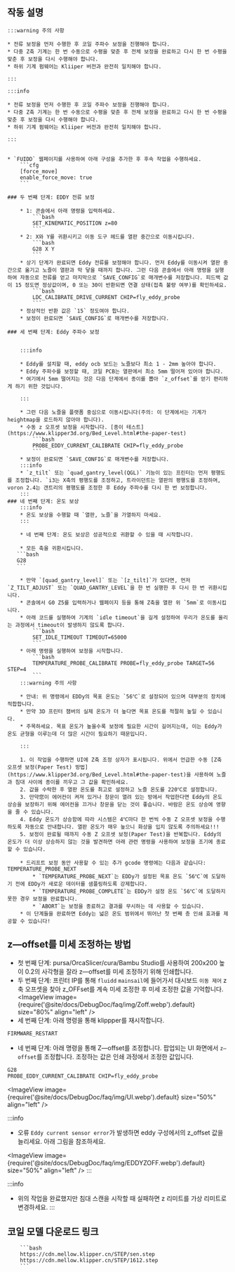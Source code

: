 ## 작동 설명

    :::warning 주의 사항

    * 전류 보정을 먼저 수행한 후 코일 주파수 보정을 진행해야 합니다.
    * 다중 Z축 기계는 한 번 수동으로 수평을 맞춘 후 전체 보정을 완료하고 다시 한 번 수평을 맞춘 후 보정을 다시 수행해야 합니다.
    * 하위 기계 펌웨어는 Kliiper 버전과 완전히 일치해야 합니다.

    :::

    :::info

    * 전류 보정을 먼저 수행한 후 코일 주파수 보정을 진행해야 합니다.
    * 다중 Z축 기계는 한 번 수동으로 수평을 맞춘 후 전체 보정을 완료하고 다시 한 번 수평을 맞춘 후 보정을 다시 수행해야 합니다.
    * 하위 기계 펌웨어는 Kliiper 버전과 완전히 일치해야 합니다.

    :::


    * `FUIDD` 웹페이지를 사용하여 아래 구성을 추가한 후 후속 작업을 수행하세요.
        ```cfg
        [force_move]
        enable_force_move: true
        ```

    ### 두 번째 단계: EDDY 전류 보정

        * 1: 콘솔에서 아래 명령을 입력하세요.
            ```bash
            SET_KINEMATIC_POSITION z=80
            ```
        * 2: X와 Y를 귀환시키고 이동 도구 헤드를 열판 중간으로 이동시킵니다.
            ```bash
            G28 X Y
            ```
        * 상기 단계가 완료되면 Eddy 전류를 보정해야 합니다. 먼저 Eddy를 이동시켜 열판 중간으로 옮기고 노즐이 열판과 막 닿을 때까지 합니다. 그런 다음 콘솔에서 아래 명령을 실행하여 자동으로 전류를 얻고 마지막으로 `SAVE_CONFIG`로 매개변수를 저장합니다. 피드백 값이 15 정도면 정상값이며, 0 또는 30이 반환되면 연결 상태(접촉 불량 여부)를 확인하세요.
            ```bash
            LDC_CALIBRATE_DRIVE_CURRENT CHIP=fly_eddy_probe
            ```
        * 정상적인 반환 값은 `15` 정도여야 합니다.
        * 보정이 완료되면 `SAVE_CONFIG`로 매개변수를 저장합니다.

    ### 세 번째 단계: Eddy 주파수 보정


        :::info

        * Eddy를 설치할 때, eddy ocb 보드는 노즐보다 최소 1 - 2mm 높아야 합니다.
        * Eddy 주파수를 보정할 때, 코일 PCB는 열판에서 최소 5mm 떨어져 있어야 합니다.
        * 여기에서 5mm 떨어지는 것은 다음 단계에서 종이를 뽑아 `z_offset`를 얻기 편리하게 하기 위한 것입니다.

        :::

        * 그런 다음 노즐을 플랫폼 중심으로 이동시킵니다(주의: 이 단계에서는 기계가 heightmap을 로드하지 않아야 합니다).
        * 수동 z 오프셋 보정을 시작합니다. [종이 테스트](https://www.klipper3d.org/Bed_Level.html#the-paper-test)
            ```bash
            PROBE_EDDY_CURRENT_CALIBRATE CHIP=fly_eddy_probe
            ```
        * 보정이 완료되면 `SAVE_CONFIG`로 매개변수를 저장합니다.
        :::info
        * `z_tilt` 또는 `quad_gantry_level(QGL)` 기능이 있는 프린터는 먼저 평행도를 조정합니다. `i3는 X축의 평행도를 조정하고, 트라이던트는 열판의 평행도를 조정하며, voron 2.4는 갠트리의 평행도를 조정한 후 Eddy 주파수를 다시 한 번 보정합니다.
        :::
    ### 네 번째 단계: 온도 보상
        :::info
        * 온도 보상을 수행할 때 `열판, 노즐`을 가열하지 마세요.
        :::

        * 네 번째 단계: 온도 보상은 성공적으로 귀환할 수 있을 때 시작합니다.

        * 모든 축을 귀환시킵니다.
       ```bash
       G28
       ```

        * 만약 `[quad_gantry_level]` 또는 `[z_tilt]`가 있다면, 먼저 `Z_TILT_ADJUST` 또는 `QUAD_GANTRY_LEVEL`을 한 번 실행한 후 다시 한 번 귀환시킵니다.
        * 콘솔에서 G0 Z5를 입력하거나 웹페이지 등을 통해 Z축을 열판 위 `5mm`로 이동시킵니다.
        * 아래 코드를 실행하여 기계의 `idle timeout`을 길게 설정하여 우리가 온도를 올리는 과정에서 timeout이 발생하지 않도록 합니다.
            ```bash
            SET_IDLE_TIMEOUT TIMEOUT=65000
            ```
        * 아래 명령을 실행하여 보정을 시작합니다.
            ```bash
            TEMPERATURE_PROBE_CALIBRATE PROBE=fly_eddy_probe TARGET=56 STEP=4
            ```
        :::warning 주의 사항

        * 안내: 위 명령에서 EDDy의 목표 온도는 `56℃`로 설정되어 있으며 대부분의 장치에 적합합니다.
        * 만약 3D 프린터 챔버의 실제 온도가 더 높다면 목표 온도를 적절히 높일 수 있습니다.
        * 주목하세요. 목표 온도가 높을수록 보정에 필요한 시간이 길어지는데, 이는 Eddy가 온도 균형을 이루는데 더 많은 시간이 필요하기 때문입니다.

        :::

        1. 이 작업을 수행하면 UI에 Z축 조정 상자가 표시됩니다. 위에서 언급한 수동 [Z축 오프셋 보정(Paper Test) 방법](https://www.klipper3d.org/Bed_Level.html#the-paper-test)을 사용하여 노즐과 침대 사이에 종이를 끼우고 그 값을 확인하세요.
        2. 값을 수락한 후 열판 온도를 최고로 설정하고 노즐 온도를 220℃로 설정합니다.
        3. 만약您이 에어컨이 켜져 있거나 창문이 열려 있는 방에서 작업한다면 Eddy의 온도 상승을 보장하기 위해 에어컨을 끄거나 창문을 닫는 것이 좋습니다. 바람은 온도 상승에 영향을 줄 수 있습니다.
        4. Eddy 온도가 상승함에 따라 시스템은 4℃마다 한 번씩 수동 Z 오프셋 보정을 수행하도록 자동으로 안내합니다. 열판 온도가 매우 높으니 화상을 입지 않도록 주의하세요!!!
        5. 보정이 완료될 때까지 수동 Z 오프셋 보정(Paper Test)을 반복합니다. Eddy의 온도가 더 이상 상승하지 않는 것을 발견하면 아래 관련 명령을 사용하여 보정을 조기에 종료할 수 있습니다.

        * 드리프트 보정 동안 사용할 수 있는 추가 gcode 명령에는 다음과 같습니다: TEMPERATURE_PROBE_NEXT
            * `TEMPERATURE_PROBE_NEXT`는 EDDy가 설정된 목표 온도 `56℃`에 도달하기 전에 EDDy가 새로운 데이터를 샘플링하도록 강제합니다.
            * `TEMPERATURE_PROBE_COMPLETE`는 EDDy가 설정 온도 `56℃`에 도달하지 못한 경우 보정을 완료합니다.
            * `ABORT`는 보정을 종료하고 결과를 무시하는 데 사용할 수 있습니다.
        * 이 단계들을 완료하면 Eddy는 넓은 온도 범위에서 뛰어난 첫 번째 층 인쇄 효과를 제공할 수 있습니다!


## z—offset를 미세 조정하는 방법
* 첫 번째 단계: pursa/OrcaSlicer/cura/Bambu Studio를 사용하여 200x200 높이 0.2의 사각형을 잘라 z—offset를 미세 조정하기 위해 인쇄합니다.
* 두 번째 단계: 프린터 IP를 통해 `fluidd` `mainsail`에 들어가서 대시보드 `이동 제어` z축 오프셋을 찾아 z_OFFset를 계속 미세 조정한 후 미세 조정한 값을 기억합니다.
<ImageView image={require('@site/docs/DebugDoc/faq/img/Zoff.webp').default} size="80%" align="left" />
* 세 번째 단계: 아래 명령을 통해 klippper를 재시작합니다.
```bash
FIRMWARE_RESTART
```
* 네 번째 단계: 아래 명령을 통해 Z—offset를 조정합니다. 팝업되는 UI 화면에서 `z—offset`를 조정합니다. 조정하는 값은 인쇄 과정에서 조정한 값입니다.
```bash
G28
PROBE_EDDY_CURRENT_CALIBRATE CHIP=fly_eddy_probe
```
<ImageView image={require('@site/docs/DebugDoc/faq/img/UI.webp').default} size="50%" align="left" />

:::info
* 오류 `Eddy current sensor error`가 발생하면 eddy 구성에서의 z_offset 값을 늘리세요. 아래 그림을 참조하세요.

<ImageView image={require('@site/docs/DebugDoc/faq/img/EDDYZOFF.webp').default} size="50%" align="left" />
:::

:::info
 * 위의 작업을 완료했지만 침대 스캔을 시작할 때 실패하면 z 리미트를 가상 리미트로 변경하세요.
:::


## 코일 모델 다운로드 링크

        ```bash
        https://cdn.mellow.klipper.cn/STEP/sen.step
        https://cdn.mellow.klipper.cn/STEP/1612.step
        ``` 